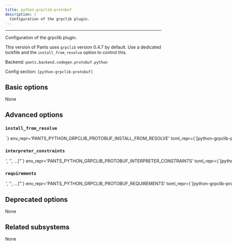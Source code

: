 ```yaml
---
title: python-grpclib-protobuf
description: |
  Configuration of the grpclib plugin.
---
```



---

Configuration of the grpclib plugin.

This version of Pants uses `grpclib` version 0.4.7 by default. Use a dedicated lockfile and the `install_from_resolve` option to control this.

Backend: <span className="color--primary">`pants.backend.codegen.protobuf.python`</span>

Config section: <span className="color--primary">`[python-grpclib-protobuf]`</span>

<span className={styles.options}>

## Basic options

None

## Advanced options

### `install_from_resolve`

<Option
  cli_repr={`--python-grpclib-protobuf-install-from-resolve=<str>`}
  env_repr='PANTS_PYTHON_GRPCLIB_PROTOBUF_INSTALL_FROM_RESOLVE'
  toml_repr={`[python-grpclib-protobuf]
install_from_resolve = <str>`}
  default_repr={`None`}
>

If specified, install the tool using the lockfile for this named resolve.

This resolve must be defined in `[python].resolves`, as described in https://www.pantsbuild.org/2.26/docs/python/overview/lockfiles#lockfiles-for-tools.

The resolve&#x27;s entire lockfile will be installed, unless specific requirements are listed via the `requirements` option, in which case only those requirements will be installed. This is useful if you don&#x27;t want to invalidate the tool&#x27;s outputs when the resolve incurs changes to unrelated requirements.

If unspecified, and the `lockfile` option is unset, the tool will be installed using the default lockfile shipped with Pants, which uses `grpclib` version 0.4.7.

If unspecified, and the `lockfile` option is set, the tool will use the custom `python-grpclib-protobuf` &#x22;tool lockfile&#x22; generated from the `version` and `extra_requirements` options. But note that this mechanism is deprecated.

</Option>

### `interpreter_constraints`

<Option
  cli_repr={`--python-grpclib-protobuf-interpreter-constraints="['<str>', '<str>', ...]"`}
  env_repr='PANTS_PYTHON_GRPCLIB_PROTOBUF_INTERPRETER_CONSTRAINTS'
  toml_repr={`[python-grpclib-protobuf]
interpreter_constraints = [
    '<str>',
    '<str>',
    ...,
]`}
  default_repr={`[\n  "CPython>=3.8,<4"\n]`}
>

Python interpreter constraints for this tool.

</Option>

### `requirements`

<Option
  cli_repr={`--python-grpclib-protobuf-requirements="['<str>', '<str>', ...]"`}
  env_repr='PANTS_PYTHON_GRPCLIB_PROTOBUF_REQUIREMENTS'
  toml_repr={`[python-grpclib-protobuf]
requirements = [
    '<str>',
    '<str>',
    ...,
]`}
  default_repr={`[]`}
>

If `install_from_resolve` is specified, install these requirements, at the versions provided by the specified resolve&#x27;s lockfile.

Values can be pip-style requirements (e.g., `tool` or `tool==1.2.3` or `tool>=1.2.3`), or addresses of `python_requirement` targets (or targets that generate or depend on `python_requirement` targets). Make sure to use the `//` prefix to refer to targets using their full address from the root (e.g. `//3rdparty/python:tool`). This is necessary to distinguish address specs from local or VCS requirements.

The lockfile will be validated against the requirements - if a lockfile doesn&#x27;t provide the requirement (at a suitable version, if the requirement specifies version constraints) Pants will error.

If unspecified, install the entire lockfile.

</Option>

## Deprecated options

None

## Related subsystems

None

</span>
